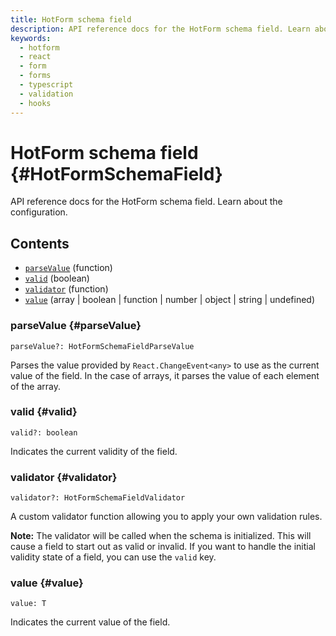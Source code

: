```yaml
---
title: HotForm schema field
description: API reference docs for the HotForm schema field. Learn about the configuration.
keywords:
  - hotform
  - react
  - form
  - forms
  - typescript
  - validation
  - hooks
---
```


# HotForm schema field \{#HotFormSchemaField\}

API reference docs for the HotForm schema field. Learn about the configuration.

## Contents

- [`parseValue`](#parseValue) (function)
- [`valid`](#valid) (boolean)
- [`validator`](#validator) (function)
- [`value`](#value) (array | boolean | function | number | object | string | undefined)

### parseValue \{#parseValue\}

`parseValue?: HotFormSchemaFieldParseValue`

Parses the value provided by `React.ChangeEvent<any>` to use as the current value of the field. In the case of arrays, it parses the value of each element of the array.

### valid \{#valid\}

`valid?: boolean`

Indicates the current validity of the field.

### validator \{#validator\}

`validator?: HotFormSchemaFieldValidator`

A custom validator function allowing you to apply your own validation rules.

**Note:** The validator will be called when the schema is initialized. This will cause a field to start out as valid or invalid. If you want to handle the initial validity state of a field, you can use the `valid` key.

### value \{#value\}

`value: T`

Indicates the current value of the field.
